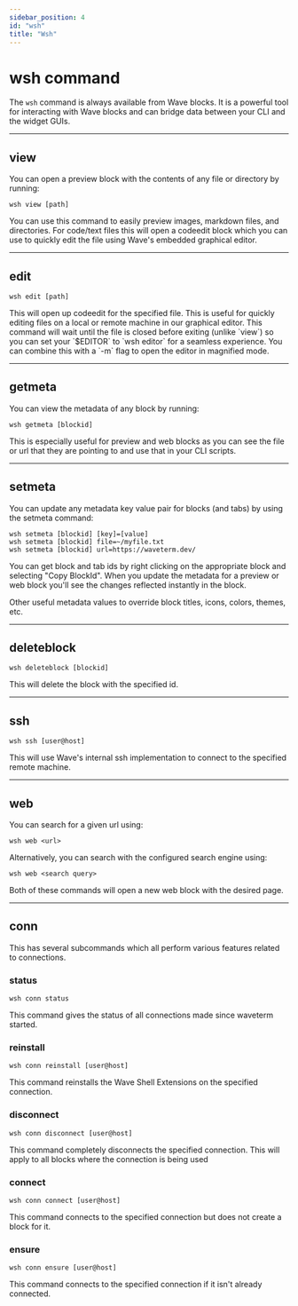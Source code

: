 ```yaml
---
sidebar_position: 4
id: "wsh"
title: "Wsh"
---
```

# wsh command

The `wsh` command is always available from Wave blocks.  It is a powerful tool for interacting with Wave blocks and can bridge data between your CLI and the widget GUIs.

---

## view
You can open a preview block with the contents of any file or directory by running:

```
wsh view [path]
```

You can use this command to easily preview images, markdown files, and directories.  For code/text files this will open
a codeedit block which you can use to quickly edit the file using Wave's embedded graphical editor.

---

## edit

```
wsh edit [path]
```

This will open up codeedit for the specified file.  This is useful for quickly editing files on a local or remote machine in our graphical editor.  This command will wait until the file is closed before exiting (unlike \`view\`) so you can set your \`$EDITOR\` to \`wsh editor\` for a seamless experience.  You can combine this with a \`-m\` flag to open the editor in magnified mode.

---

## getmeta

You can view the metadata of any block by running:

```
wsh getmeta [blockid]
```

This is especially useful for preview and web blocks as you can see the file or url that they are pointing to and use that in your CLI scripts.

---

## setmeta

You can update any metadata key value pair for blocks (and tabs) by using the setmeta command:

```
wsh setmeta [blockid] [key]=[value]
wsh setmeta [blockid] file=~/myfile.txt
wsh setmeta [blockid] url=https://waveterm.dev/
```

You can get block and tab ids by right clicking on the appropriate block and selecting "Copy BlockId".  When you
update the metadata for a preview or web block you'll see the changes reflected instantly in the block.

Other useful metadata values to override block titles, icons, colors, themes, etc.

---

## deleteblock

```
wsh deleteblock [blockid]
```

This will delete the block with the specified id.

---

## ssh

```
wsh ssh [user@host]
```

This will use Wave's internal ssh implementation to connect to the specified remote machine.

---

## web

You can search for a given url using:

```
wsh web <url>
```

Alternatively, you can search with the configured search engine using:

```
wsh web <search query>
```

Both of these commands will open a new web block with the desired page.

---

## conn

This has several subcommands which all perform various features related to connections.

### status

```
wsh conn status
```
This command gives the status of all connections made since waveterm started.

### reinstall

```
wsh conn reinstall [user@host]
```

This command reinstalls the Wave Shell Extensions on the specified connection.

### disconnect

```
wsh conn disconnect [user@host]
```

This command completely disconnects the specified connection. This will apply to all blocks where the connection is being used

### connect

```
wsh conn connect [user@host]
```

This command connects to the specified connection but does not create a block for it.

### ensure

```
wsh conn ensure [user@host]
```

This command connects to the specified connection if it isn't already connected.
